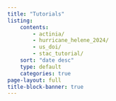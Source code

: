 ```yaml
---
title: "Tutorials"
listing:
    contents:
        - actinia/
        - hurricane_helene_2024/
        - us_doi/
        - stac_tutorial/
    sort: "date desc"
    type: default
    categories: true
page-layout: full
title-block-banner: true
---
```


